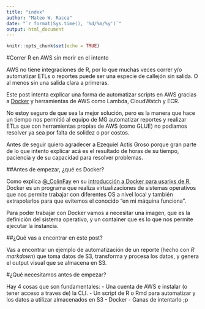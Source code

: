 ```yaml
---
title: "index"
author: "Mateo W. Racca"
date: "`r format(Sys.time(), '%d/%m/%y')`"
output: html_document
---
```


```r
knitr::opts_chunk$set(echo = TRUE)
```

#Correr R en AWS sin morir en el intento

AWS no tiene integraciones de R, por lo que muchas veces correr y/o automatizar ETLs o reportes puede ser una especie de callejón sin salida. O al menos sin una salida clara a primeras.

Este post intenta explicar una forma de automatizar scripts en AWS gracias a [Docker](https://docs.docker.com/get-docker/) y herramientas de AWS como Lambda, CloudWatch y ECR.

No estoy seguro de que sea la mejor solución, pero es la manera que hace un tiempo nos permitió al equipo de MG automatizar reportes y realizar ETLs que con herramientas propias de AWS (como GLUE) no podíamos resolver ya sea por falta de solidez o por costos.

Antes de seguir quiero agradecer a Ezequiel Actis Groso porque gran parte de lo que intento explicar acá es el resultado de horas de su tiempo, paciencia y de su capacidad para resolver problemas.


##Antes de empezar, ¿qué es Docker?

Como explica [@_ColinFay](https://twitter.com/_ColinFay) en su [introducción a Docker para usarixs de R](https://colinfay.me/docker-r-reproducibility/), Docker es un programa que realiza virtualizaciones de sistemas operativos que nos permite trabajar con diferentes OS a nivel local y también extrapolarlos para que evitemos el conocido "en mi máquina funciona".

Para poder trabajar con Docker vamos a necesitar una imagen, que es la definición del sistema operativo, y un container que es lo que nos permite ejecutar la instancia.


##¿Qué vas a encontrar en este post? 

Vas a encontrar un ejemplo de automatización de un reporte (hecho con *R markdown*) que toma datos de S3, transforma y procesa los datos, y genera el output visual que se almacena en S3.


#¿Qué necesitamos antes de empezar?

Hay 4 cosas que son fundamentales:
- Una cuenta de AWS e instalar (o tener acceso a traves de) la CLI.
- Un script de R o Rmd para automatizar y los datos a utilizar almacenados en S3
- Docker 
- Ganas de intentarlo ;p

###

